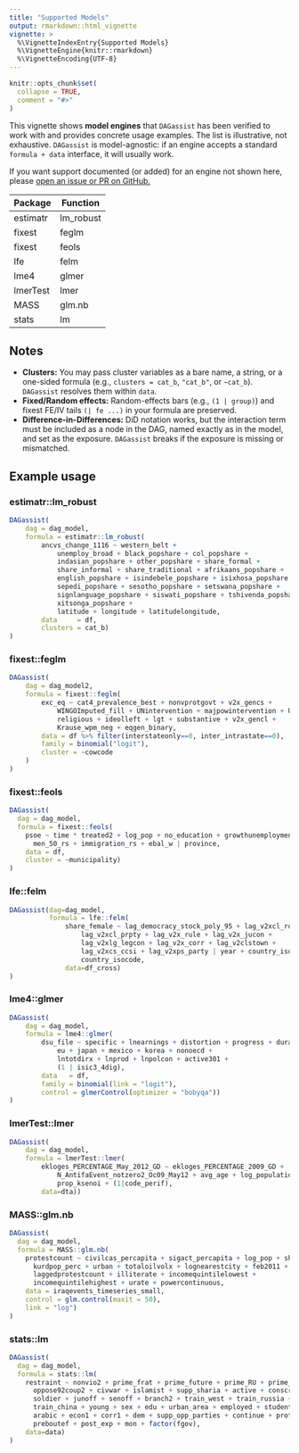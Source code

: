```yaml
---
title: "Supported Models"
output: rmarkdown::html_vignette
vignette: >
  %\VignetteIndexEntry{Supported Models}
  %\VignetteEngine{knitr::rmarkdown}
  %\VignetteEncoding{UTF-8}
---
```


```r
knitr::opts_chunk$set(
  collapse = TRUE,
  comment = "#>"
)
```

This vignette shows **model engines** that `DAGassist` has been verified to work with and provides concrete usage examples.
The list is illustrative, not exhaustive. `DAGassist` is model-agnostic: if an engine accepts a standard `formula + data` interface, it will usually work. 

If you want support documented (or added) for an engine not shown here, please [open an issue or PR on GitHub.](https://grahamgoff.github.io/DAGassist/)

| Package | Function |
|---------|----------|
| estimatr| lm_robust|
| fixest  | feglm    |
| fixest  | feols    |
| lfe     | felm     |
| lme4    | glmer    |
| lmerTest| lmer     |
| MASS    | glm.nb   |
| stats   | lm       |


## Notes
- **Clusters:** You may pass cluster variables as a bare name, a string, or a one-sided formula (e.g., `clusters = cat_b`, `"cat_b"`, or `~cat_b`). `DAGassist` resolves them within `data`.
- **Fixed/Random effects:** Random-effects bars (e.g., `(1 | group)`) and fixest FE/IV tails `(| fe ...)` in your formula are preserved.
- **Difference-in-Differences:** DiD notation works, but the interaction term must be included as a node in the DAG, named exactly as in the model, and set as the exposure. `DAGassist` breaks if the exposure is missing or mismatched.

## Example usage

### estimatr::lm_robust
```r
DAGassist(
    dag = dag_model,
    formula = estimatr::lm_robust(
        ancvs_change_1116 ~ western_belt +
            unemploy_broad + black_popshare + col_popshare +
            indasian_popshare + other_popshare + share_formal +
            share_informal + share_traditional + afrikaans_popshare +
            english_popshare + isindebele_popshare + isixhosa_popshare +
            sepedi_popshare + sesotho_popshare + setswana_popshare +
            signlanguage_popshare + siswati_popshare + tshivenda_popshare +
            xitsonga_popshare +
            latitude + longitude + latitudelongitude,
        data     = df,
        clusters = cat_b)
)
```

### fixest::feglm

```r
DAGassist(
    dag = dag_model2,
    formula = fixest::feglm(
        exc_eq ~ cat4_prevalence_best + nonvprotgovt + v2x_gencs +
            WINGOImputed_fill + UNintervention + majpowintervention + UNwomen + 
            religious + ideolleft + lgt + substantive + v2x_gencl + 
            Krause_wpm_neg + eqgen_binary,
        data = df %>% filter(interstateonly==0, inter_intrastate==0),
        family = binomial("logit"),
        cluster = ~cowcode
    )
)
```


### fixest::feols

```r

DAGassist(
  dag = dag_model,
  formula = fixest::feols(
    psoe ~ time * treated2 + log_pop + no_education + growthunemployment+ 
      men_50_rs + immigration_rs + ebal_w | province,
    data = df,
    cluster = ~municipality)
)
```

### lfe::felm

```r
DAGassist(dag=dag_model,
          formula = lfe::felm(
              share_female ~ lag_democracy_stock_poly_95 + lag_v2xcl_rol + 
                  lag_v2xcl_prpty + lag_v2x_rule + lag_v2x_jucon +
                  lag_v2xlg_legcon + lag_v2x_corr + lag_v2clstown + 
                  lag_v2xcs_ccsi + lag_v2xps_party | year + country_isocode | 0 | 
                  country_isocode,
              data=df_cross)
)
```


### lme4::glmer

```r

DAGassist(
    dag = dag_model,
    formula = lme4::glmer(
        dsu_file ~ specific + lnearnings + distortion + progress + duration +
            eu + japan + mexico + korea + nonoecd + 
            lntotdirx + lnprod + lnpolcon + active301 +
            (1 | isic3_4dig),
        data   = df,
        family = binomial(link = "logit"),
        control = glmerControl(optimizer = "bobyqa"))
)
```

### lmerTest::lmer

```r

DAGassist(
    dag = dag_model,
    formula = lmerTest::lmer(
        ekloges_PERCENTAGE_May_2012_GD ~ ekloges_PERCENTAGE_2009_GD +
            N_AntifaEvent_notzero2_Oc09_May12 + avg_age + log_population  +
            prop_ksenoi + (1|code_perif), 
        data=dta))

```


### MASS::glm.nb

```r
DAGassist(
  dag = dag_model,
  formula = MASS::glm.nb(
    protestcount ~ civilcas_percapita + sigact_percapita + log_pop + shiapop_perc
      kurdpop_perc + urban + totaloilvolx + lognearestcity + feb2011 + nov2010 +
      laggedprotestcount + illiterate + incomequintilelowest + 
      incomequintilehighest + urate + powercontinuous,
    data = iraqevents_timeseries_small,
    control = glm.control(maxit = 50),
    link = "log")
)
```

### stats::lm

```r
DAGassist(
  dag = dag_model,
  formula = stats::lm(
    restraint ~ nonvio2 + prime_frat + prime_future + prime_RU + prime_UN + 
      oppose92coup2 + civwar + islamist + supp_sharia + active + conscript + 
      soldier + junoff + senoff + branch2 + train_west + train_russia + 
      train_china + young + sex + edu + urban_area + employed + student + 
      arabic + econ1 + corr1 + dem + supp_opp_parties + continue + protested + 
      preboutef + post_exp + mon + factor(fgov), 
    data=data)
)
```

